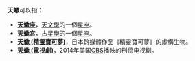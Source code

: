 '''天蠍'''可以指：
* '''[[天蠍座|天蠍座]]'''，[[天文學|天文學]]的一個[[星座|星座]]。
* '''[[天蠍宮|天蠍宮]]'''，[[占星學|占星學]]的一個[[星座|星座]]。
* '''[[天蠍_(精靈寶可夢)|天蠍 (精靈寶可夢)]]'''，日本跨媒體作品《精靈寶可夢》的虛構生物。
* '''[[天蠍_(電視劇)|天蠍 (電視劇)]]'''，2014年美国[[CBS_(電視網)|CBS]]播映的刑侦电视剧。

{{disambig|N|Cat=二字消歧义}}